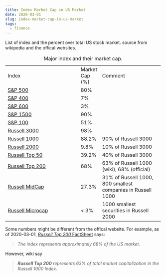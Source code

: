 ```yaml
---
title: Index Market Cap in US Market
date: 2020-03-01
slug: index-market-cap-in-us-market
tags:
  - finance
---
```


List of index and the percent over total US stock market. source from wikipedia and the offical websites.

+--------------------------------------------------------------------------+----------------+-------------------------------------------------------------+
| Index                                                                    | Market Cap (%) | Comment                                                     |
+--------------------------------------------------------------------------+----------------+-------------------------------------------------------------+
| [S&P 500](https://en.wikipedia.org/wiki/S%26P_500)                       | 80%            |                                                             |
+--------------------------------------------------------------------------+----------------+-------------------------------------------------------------+
| [S&P 400](https://en.wikipedia.org/wiki/S%26P_400)                       | 7%             |                                                             |
+--------------------------------------------------------------------------+----------------+-------------------------------------------------------------+
| [S&P 600](https://en.wikipedia.org/wiki/S%26P_600)                       | 3%             |                                                             |
+--------------------------------------------------------------------------+----------------+-------------------------------------------------------------+
| [S&P 1500](https://en.wikipedia.org/wiki/S%26P_1500)                     | 90%            |                                                             |
+--------------------------------------------------------------------------+----------------+-------------------------------------------------------------+
| [S&P 100](https://en.wikipedia.org/wiki/S%26P_100)                       | 51%            |                                                             |
+--------------------------------------------------------------------------+----------------+-------------------------------------------------------------+
| [Russell 3000](https://en.wikipedia.org/wiki/Russell_3000_Index)         | 98%            |                                                             |
+--------------------------------------------------------------------------+----------------+-------------------------------------------------------------+
| [Russell 1000](https://en.wikipedia.org/wiki/Russell_1000_Index)         | 88.2%          | 90% of Russell 3000                                         |
+--------------------------------------------------------------------------+----------------+-------------------------------------------------------------+
| [Russell 2000](https://en.wikipedia.org/wiki/Russell_2000_Index)         | 9.8%           | 10% of Russell 3000                                         |
+--------------------------------------------------------------------------+----------------+-------------------------------------------------------------+
| [Russell Top 50](https://en.wikipedia.org/wiki/Russell_Top_50_Index)     | 39.2%          | 40% of Russell 3000                                         |
+--------------------------------------------------------------------------+----------------+-------------------------------------------------------------+
| [Russell Top 200](https://en.wikipedia.org/wiki/Russell_Top_200_Index)   | 68%            | 63% of Russell 1000 (wiki), 68% (official)                  |
+--------------------------------------------------------------------------+----------------+-------------------------------------------------------------+
| [Russell MidCap](https://en.wikipedia.org/wiki/Russell_Midcap_Index)     | 27.3%          | 31% of Russell 1000, 800 smallest companies in Russell 1000 |
+--------------------------------------------------------------------------+----------------+-------------------------------------------------------------+
| [Russell Microcap](https://en.wikipedia.org/wiki/Russell_Microcap_Index) | < 3%           | 1000 smallest securities in Russell 2000                    |
+--------------------------------------------------------------------------+----------------+-------------------------------------------------------------+

Table: Major index and their market cap.

Some numbers might be different from the offical website. For example, as of 2020-03-01, [_Russell Top 200_ FactSheet](https://research.ftserussell.com/Analytics/FactSheets/temp/c09e689d-98a0-4b60-9b22-3548cac4d6d9.pdf) says:

> _The index represents approximately 68% of the US market._

However, wiki say

> _**Russell Top 200** represents 63% of total market capitalization in the Russell 1000 Index._


